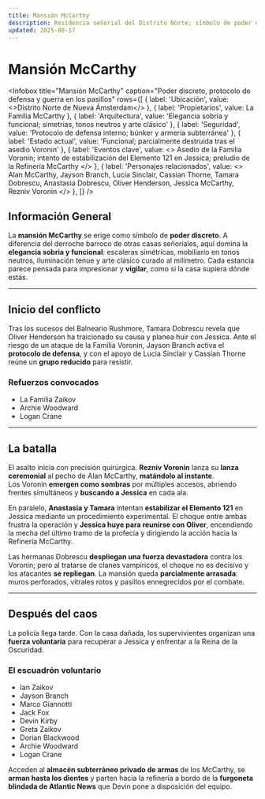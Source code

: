 ```yaml
---
title: Mansión McCarthy
description: Residencia señorial del Distrito Norte; símbolo de poder discreto de la Familia McCarthy y escenario del asedio Voronin previo al clímax en la Refinería.
updated: 2025-08-17
---
```



# Mansión McCarthy

<Infobox
  title="Mansión McCarthy"
  caption="Poder discreto, protocolo de defensa y guerra en los pasillos"
  rows={[
    { label: 'Ubicación', value: <>Distrito Norte de <Link to="/CrSaSo/lugares/Nueva%20Ámsterdam">Nueva Ámsterdam</Link></> },
    { label: 'Propietarios', value: <Link to="/CrSaSo/familias/Familia%20McCarthy">La Familia McCarthy</Link> },
    { label: 'Arquitectura', value: 'Elegancia sobria y funcional; simetrías, tonos neutros y arte clásico' },
    { label: 'Seguridad', value: 'Protocolo de defensa interno; búnker y armería subterránea' },
    { label: 'Estado actual', value: 'Funcional; parcialmente destruida tras el asedio Voronin' },
    { label: 'Eventos clave', value: <>
      Asedio de la <Link to="/CrSaSo/familias/Familia%20Voronin">Familia Voronin</Link>; 
      intento de estabilización del <Link to="/CrSaSo/otros/Elemento%20121">Elemento 121</Link> en <Link to="/CrSaSo/personajes/Jessica%20McCarthy">Jessica</Link>; 
      preludio de la <Link to="/CrSaSo/lugares/Refiner%C3%ADa%20McCarthy">Refinería McCarthy</Link>
    </> },
    { label: 'Personajes relacionados', value: <>
      <Link to="/CrSaSo/personajes/Alan%20McCarthy">Alan McCarthy</Link>, 
      <Link to="/CrSaSo/personajes/Jayson%20Branch">Jayson Branch</Link>, 
      <Link to="/CrSaSo/personajes/Lucia%20Sinclair">Lucia Sinclair</Link>, 
      <Link to="/CrSaSo/personajes/Cassian%20Thorne">Cassian Thorne</Link>, 
      <Link to="/CrSaSo/personajes/Tamara%20Dobrescu">Tamara Dobrescu</Link>, 
      <Link to="/CrSaSo/personajes/Anastasia%20Dobrescu">Anastasia Dobrescu</Link>, 
      <Link to="/CrSaSo/personajes/Oliver%20Henderson">Oliver Henderson</Link>, 
      <Link to="/CrSaSo/personajes/Jessica%20McCarthy">Jessica McCarthy</Link>, 
      <Link to="/CrSaSo/personajes/Rezniv%20Voronin">Rezniv Voronin</Link>
    </> },
  ]}
/>

## Información General
La **mansión McCarthy** se erige como símbolo de **poder discreto**. A diferencia del derroche barroco de otras casas señoriales, aquí domina la **elegancia sobria y funcional**: escaleras simétricas, mobiliario en tonos neutros, iluminación tenue y arte clásico curado al milímetro. Cada estancia parece pensada para impresionar y **vigilar**, como si la casa supiera dónde estás.

---

## Inicio del conflicto

Tras los sucesos del <Link to="/CrSaSo/lugares/Balneario%20Rushmore">Balneario Rushmore</Link>, <Link to="/CrSaSo/personajes/Tamara%20Dobrescu">Tamara Dobrescu</Link> revela que <Link to="/CrSaSo/personajes/Oliver%20Henderson">Oliver Henderson</Link> ha traicionado su causa y planea huir con <Link to="/CrSaSo/personajes/Jessica%20McCarthy">Jessica</Link>. Ante el riesgo de un ataque de la <Link to="/CrSaSo/familias/Familia%20Voronin">Familia Voronin</Link>, <Link to="/CrSaSo/personajes/Jayson%20Branch">Jayson Branch</Link> activa el **protocolo de defensa**, y con el apoyo de <Link to="/CrSaSo/personajes/Lucia%20Sinclair">Lucia Sinclair</Link> y <Link to="/CrSaSo/personajes/Cassian%20Thorne">Cassian Thorne</Link> reúne un **grupo reducido** para resistir.

### Refuerzos convocados
- <Link to="/CrSaSo/familias/La%20Familia%20Zaikov">La Familia Zaikov</Link>  
- <Link to="/CrSaSo/personajes/Archie%20Woodward">Archie Woodward</Link>  
- <Link to="/CrSaSo/personajes/Logan%20Crane">Logan Crane</Link>

---

## La batalla

El asalto inicia con precisión quirúrgica. **<Link to="/CrSaSo/personajes/Rezniv%20Voronin">Rezniv Voronin</Link>** lanza su **lanza ceremonial** al pecho de <Link to="/CrSaSo/personajes/Alan%20McCarthy">Alan McCarthy</Link>, **matándolo al instante**.  
Los Voronin **emergen como sombras** por múltiples accesos, abriendo frentes simultáneos y **buscando a Jessica** en cada ala.

En paralelo, **<Link to="/CrSaSo/personajes/Anastasia%20Dobrescu">Anastasia</Link> y <Link to="/CrSaSo/personajes/Tamara%20Dobrescu">Tamara</Link>** intentan **estabilizar el <Link to="/CrSaSo/otros/Elemento%20121">Elemento 121</Link>** en Jessica mediante un procedimiento experimental. El choque entre ambas frustra la operación y **Jessica huye para reunirse con Oliver**, encendiendo la mecha del último tramo de la profecía y dirigiendo la acción hacia la <Link to="/CrSaSo/lugares/Refiner%C3%ADa%20McCarthy">Refinería McCarthy</Link>.

Las hermanas Dobrescu **despliegan una fuerza devastadora** contra los Voronin; pero al tratarse de clanes vampíricos, el choque no es decisivo y los atacantes **se repliegan**. La mansión queda **parcialmente arrasada**: muros perforados, vitrales rotos y pasillos ennegrecidos por el combate.

---

## Después del caos

La policía llega tarde. Con la casa dañada, los supervivientes organizan una **fuerza voluntaria** para recuperar a Jessica y enfrentar a la Reina de la Oscuridad.

### El escuadrón voluntario
- <Link to="/CrSaSo/personajes/Ian%20Zaikov">Ian Zaikov</Link>  
- <Link to="/CrSaSo/personajes/Jayson%20Branch">Jayson Branch</Link>  
- <Link to="/CrSaSo/personajes/Marco%20Giannotti">Marco Giannotti</Link>  
- <Link to="/CrSaSo/personajes/Jack%20Fox">Jack Fox</Link>  
- <Link to="/CrSaSo/personajes/Devin%20Kirby">Devin Kirby</Link>  
- <Link to="/CrSaSo/personajes/Greta%20Zaikov">Greta Zaikov</Link>  
- <Link to="/CrSaSo/personajes/Dorian%20Blackwood">Dorian Blackwood</Link>  
- <Link to="/CrSaSo/personajes/Archie%20Woodward">Archie Woodward</Link>  
- <Link to="/CrSaSo/personajes/Logan%20Crane">Logan Crane</Link>

Acceden al **almacén subterráneo privado de armas** de los McCarthy, se **arman hasta los dientes** y parten hacia la refinería a bordo de la **furgoneta blindada de <Link to="/CrSaSo/lugares/Atlantic%20News">Atlantic News</Link>** que <Link to="/CrSaSo/personajes/Devin%20Kirby">Devin</Link> pone a disposición del equipo.
